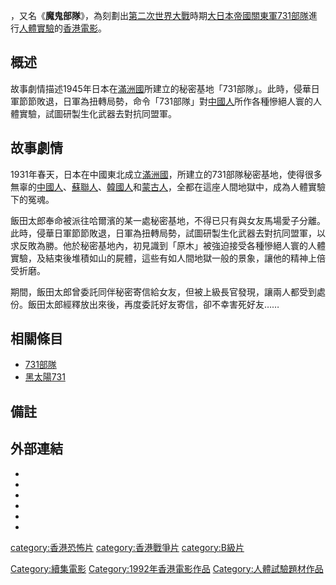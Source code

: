 {{Infobox Film
|  name               = 黑太陽731續集：殺人工廠
|  original_name      = ''{{lang|en|Laboratory of The Devil}}''
|  image              = 
|  caption            = 
|  director           = [[何誌強|何誌強]] 
|  producer           = 王家駒
|  producer_2         = 梁榮炎
|  writer             = 方世賢
|  starring           = [[朱剛|朱剛]]<br>[[梁婉靜|梁婉靜]]<br>[[溫文鷹|溫文鷹]]<br>[[余銘康|余銘康]]<br>[[歐瑞偉|歐瑞偉]]
|  music              = 
|  cinematography     = 何明
|  editing            = 梁永燦
|  production_company = 雅慧投資有限公司
|  distributor        = 名威影業公司
|  released           = {{HKG-1959}}：{{start date|1992|7|10}}<br>{{KOR}}：{{start date|1993|7|3}}<br>{{AUS}}：{{start date|1994|4|8}}
|  runtime            = 96 分鐘
|  country            = {{英屬香港電影}}
|  language           = 粵語
|  awards             = 
|  budget             = 
|  gross              = HK $789,200<ref>[http://www.angelfire.com/home/bobic/HK_Movies/HK/hk1992c-b5.htm 香港電影票房 1992 〔華語電影〕]，〈香港電影票房全紀錄〉</ref>
|  amg_id             = 1:260837
|  imdb_id            = tt0099757
|  preceded_by        = [[黑太陽731|黑太陽731]]
|  followed_by        = [[黑太陽731完結篇|黑太陽731完結篇：死亡列車]]
| tw_name = —
| hk_name = 黑太陽731續集：殺人工廠
| cn_name = 魔鬼部隊
}}

{{engname|《黑太陽731續集：殺人工廠》|''Laboratory of The Devil''}}，又名《'''魔鬼部隊'''》，為刻劃出[[第二次世界大戰|第二次世界大戰]]時期[[大日本帝國|大日本帝國]][[關東軍|關東軍]][[731部隊|731部隊]]進行[[人體實驗|人體實驗]]的[[香港電影|香港電影]]。

== 概述 ==
故事劇情描述1945年日本在[[滿洲國|滿洲國]]所建立的秘密基地「731部隊」。此時，侵華日軍節節敗退，日軍為扭轉局勢，命令「731部隊」對[[中國人|中國人]]所作各種慘絕人寰的人體實驗，試圖研製生化武器去對抗同盟軍。

== 故事劇情 ==
1931年春天，日本在中國東北成立[[滿洲國|滿洲國]]，所建立的731部隊秘密基地，使得很多無辜的[[中國人|中國人]]、[[蘇聯人|蘇聯人]]、[[韓國人|韓國人]]和[[蒙古人|蒙古人]]，全都在這座人間地獄中，成為人體實驗下的冤魂。

飯田太郎奉命被派往哈爾濱的某一處秘密基地，不得已只有與女友馬場愛子分離。此時，侵華日軍節節敗退，日軍為扭轉局勢，試圖研製生化武器去對抗同盟軍，以求反敗為勝。他於秘密基地內，初見識到「原木」被強迫接受各種慘絕人寰的人體實驗，及結束後堆積如山的屍體，這些有如人間地獄一般的景象，讓他的精神上倍受折磨。

期間，飯田太郎曾委託同伴秘密寄信給女友，但被上級長官發現，讓兩人都受到處份。飯田太郎經釋放出來後，再度委託好友寄信，卻不幸害死好友……

== 相關條目 ==
* [[731部隊|731部隊]]
* [[黑太陽731|黑太陽731]]

== 備註 ==
<references/>

== 外部連結 ==
*{{hkmdb title|7578}}
*{{Mtime|33102}}
*{{douban}}
*{{rotten-tomatoes|hei-tai-yang-731-xu-ji-zhi-sha-ren-gong-chang-men-behind-the-sun-2-laboratory-of-the-devil}}
*{{Amg movie|260837}}
*{{imdb title|0099757}}

{{黑太陽電影系列}}
[[category:香港恐怖片|category:香港恐怖片]]
[[category:香港戰爭片|category:香港戰爭片]]
[[category:B級片|category:B級片]]
[[Category:續集電影|Category:續集電影]]
[[Category:1992年香港電影作品|Category:1992年香港電影作品]]
[[Category:人體試驗題材作品|Category:人體試驗題材作品]]